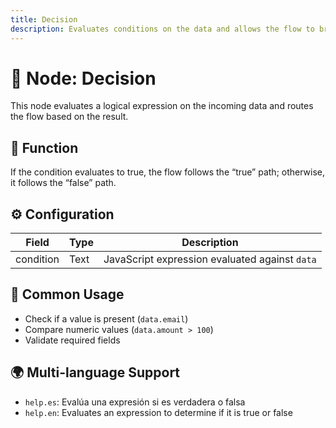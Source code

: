 ```yaml
---
title: Decision
description: Evaluates conditions on the data and allows the flow to branch.
---
```


# 🔀 Node: Decision

This node evaluates a logical expression on the incoming data and routes the flow based on the result.

## 🧩 Function
If the condition evaluates to true, the flow follows the “true” path; otherwise, it follows the “false” path.

## ⚙️ Configuration

| Field      | Type   | Description                                         |
|------------|--------|-----------------------------------------------------|
| condition  | Text   | JavaScript expression evaluated against `data`      |

## 📝 Common Usage
- Check if a value is present (`data.email`)  
- Compare numeric values (`data.amount > 100`)  
- Validate required fields  

## 🌍 Multi-language Support
- `help.es`: Evalúa una expresión si es verdadera o falsa  
- `help.en`: Evaluates an expression to determine if it is true or false  

